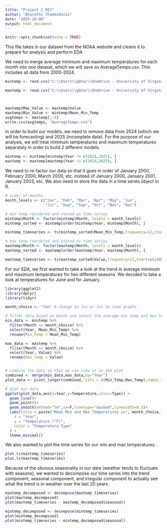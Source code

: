 ---
title: "Project 2 MI2"
author: "Bharathi Thambidurai"
date: "2025-10-08"
output: html_document
---

```{r setup, include=FALSE}
knitr::opts_chunk$set(echo = TRUE)
```

This file takes in our dataset from the NOAA website and cleans it to prepare for analysis and perform EDA

We need to merge average minimum and maximum temperatures for each month into one dataset, which we will save as AverageTemps.csv. This includes all data from 2000-2024. 
```{r}
mintemp <- read.csv("C:\\Users\\gbhar\\OneDrive - University of Virginia\\ds 4002\\mean_min_monthly_temps_2000_2025.csv")

maxtemp <- read.csv("C:\\Users\\gbhar\\OneDrive - University of Virginia\\ds 4002\\mean_max_monthly_temps_2000_2025.csv")



maxtemp$Max_Value <- maxtemp$Value
maxtemp$Min_Value <- mintemp$Mean_Min_Temp
avgtemps <- maxtemp[,-4]
write.csv(avgtemps, "AverageTemps.csv")
```

In order to build our models, we need to remove data from 2024 (which we will be forecasting) and 2025 (incomplete data). For the purpose of our analysis, we will treat minimum temperatures and maximum temperatures separately in order to build 2 different models.
```{r}
mintemp <- mintemp[mintemp$Year != c(2024,2025), ]
maxtemp <- maxtemp[maxtemp$Year != c(2024,2025), ]
```

We need to re-factor our data so that it goes in order of January 2000, February 2000, March 2000, etc. instead of January 2000, January 2001, January 2003, etc. We also need to store the data in a time series object in R.
```{r}
# order of months
month_levels <- c("Jan", "Feb", "Mar", "Apr", "May", "Jun", 
                  "Jul", "Aug", "Sep", "Oct", "Nov", "Dec")

# min temp reordered and stored as time series
mintemp$Month <- factor(mintemp$Month, levels = month_levels)
mintemp_sorted <- mintemp[order(mintemp$Year, mintemp$Month), ]

mintemp_timeseries <- ts(mintemp_sorted$Mean_Min_Temp,frequency=12,start=c(2000,1))

# max temp reordered and stored as time series
maxtemp$Month <- factor(maxtemp$Month, levels = month_levels)
maxtemp_sorted <- maxtemp[order(maxtemp$Year, maxtemp$Month), ]

maxtemp_timeseries <- ts(maxtemp_sorted$Value,frequency=12,start=c(2000,1))
```

For our EDA, we first wanted to take a look at the trend in average minimum and maximum temperatures for two different seasons. We decided to take a look at temperatures for June and for January.

```{r}
library(ggplot2)
library(dplyr)
library(tidyr)

month_choice <- "Jun" # change to Jun or Jan to view graphs

# filter data based on month and select the average min temp and max temp
min_data <- mintemp %>% 
  filter(Month == month_choice) %>% 
  select(Year, Mean_Min_Temp) %>% 
  rename(Min_Temp = Mean_Min_Temp)

max_data <- maxtemp %>% 
  filter(Month == month_choice) %>% 
  select(Year, Value) %>% 
  rename(Max_Temp = Value)


# combine the data so that we can view it in one plot
combined <- merge(min_data,max_data,by="Year")
plot_data <- pivot_longer(combined, cols = c(Min_Temp,Max_Temp),names_to = "Type", values_to = "Temperature")

# plot our data
ggplot(plot_data,aes(x=Year,y=Temperature,color=Type)) +
  geom_line()+
  geom_point()+
  geom_smooth(method="lm",se=F,linetype="dashed",linewidth=0.5)+
  labs(title = paste("Mean Min and Max Temperatures in", month_choice, "(2000–2025)"),
    x = "Year",
    y = "Temperature (°F)",
    color = "Temperature Type"
  ) +
  theme_minimal()
```

We also wanted to plot the time series for our min and max temperatures. 
```{r}
plot.ts(mintemp_timeseries)
plot.ts(maxtemp_timeseries)
```


Because of the obvious seasonality in our data (weather tends to fluctuate with seasons), we wanted to decompose our time series into the trend component, seasonal component, and irregular component to actually see what the trend is in weather over the last 20 years. 
```{r}
maxtemp_decomposed <- decompose(maxtemp_timeseries)
plot(maxtemp_decomposed)
plot(maxtemp_timeseries - maxtemp_decomposed$seasonal)

mintemp_decomposed <- decompose(mintemp_timeseries)
plot(mintemp_decomposed)
plot(mintemp_timeseries - mintemp_decomposed$seasonal)
```



